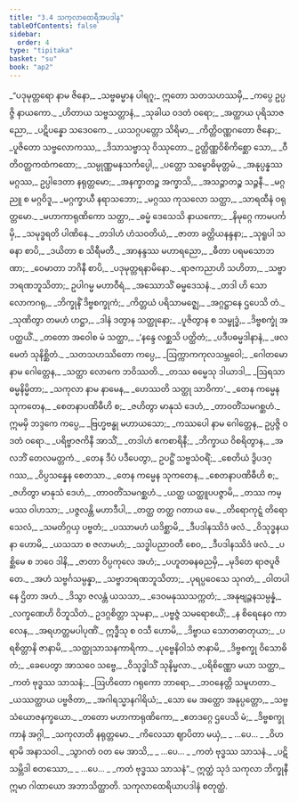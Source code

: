 ```yaml
---
title: "3.4 သကုလာထေရီအပဒါန"
tableOfContents: false
sidebar:
  order: 4
type: "tipitaka"
basket: "su"
book: "ap2"
---
```



<DynamicBreadcrumb />

<Division number="131" book="ap2" e="ch" v="20" p="65">

<Paragraph number="831" type="verses" book="ap2">
_“ပဒုမုတ္တရော နာမ ဇိနော,_  
_သဗ္ဗဓမ္မာန ပါရဂူ;_  
ဣတော သတသဟဿမှိ,_  
_ကပ္ပေ ဥပ္ပဇ္ဇိ နာယကော._  

</Paragraph>

</Division>
<Division number="132" book="ap2" e="ch" v="20" p="66">

<Paragraph number="832" type="verses" book="ap2">
_ဟိတာယ သဗ္ဗသတ္တာနံ,_  
_သုခါယ ဝဒတံ ဝရော;_  
_အတ္ထာယ ပုရိသာဇညော,_  
_ပဋိပန္နော သဒေဝကေ._  

</Paragraph>

</Division>
<Division number="133" book="ap2" e="ch" v="20" p="66">

<Paragraph number="833" type="verses" book="ap2">
_ယသဂ္ဂပတ္တော သိရိမာ,_  
_ကိတ္တိဝဏ္ဏဂတော ဇိနော;_  
_ပူဇိတော သဗ္ဗလောကဿ,_  
_ဒိသာသဗ္ဗာသု ဝိဿုတော._  

</Paragraph>

</Division>
<Division number="134" book="ap2" e="ch" v="20" p="66">

<Paragraph number="834" type="verses" book="ap2">
ဥတ္တိဏ္ဏဝိစိကိစ္ဆော သော,_  
_ဝီတိဝတ္တကထံကထော;_  
_သမ္ပုဏ္ဏမနသင်္ကပ္ပေါ,_  
_ပတ္တော သမ္ဗောဓိမုတ္တမံ._  

</Paragraph>

</Division>
<Division number="135" book="ap2" e="ch" v="20" p="66">

<Paragraph number="835" type="verses" book="ap2">
_အနုပ္ပန္နဿ မဂ္ဂဿ,_  
ဥပ္ပါဒေတာ နရုတ္တမော;_  
_အနက္ခာတဉ္စ အက္ခာသိ,_  
_အသဉ္ဇာတဉ္စ သဉ္ဇနီ._  

</Paragraph>

</Division>
<Division number="136" book="ap2" e="ch" v="20" p="66">

<Paragraph number="836" type="verses" book="ap2">
_မဂ္ဂညူ စ မဂ္ဂဝိဒူ,_  
_မဂ္ဂက္ခာယီ နရာသဘော;_  
_မဂ္ဂဿ ကုသလော သတ္ထာ,_  
_သာရထီနံ ဝရုတ္တမော._  

</Paragraph>

</Division>
<Division number="137" book="ap2" e="ch" v="20" p="66">

<Paragraph number="837" type="verses" book="ap2">
_မဟာကာရုဏိကော သတ္ထာ,_  
_ဓမ္မံ ဒေသေသိ နာယကော;_  
_နိမုဂ္ဂေ ကာမပင်္ကမှိ,_  
_သမုဒ္ဓရတိ ပါဏိနေ._  

</Paragraph>

</Division>
<Division number="138" book="ap2" e="ch" v="20" p="66">

<Paragraph number="838" type="verses" book="ap2">
_တဒါဟံ ဟံသဝတိယံ,_  
_ဇာတာ ခတ္တိယနန္ဒနာ;_  
_သုရူပါ သဓနာ စာပိ,_  
_ဒယိတာ စ သိရီမတီ._  

</Paragraph>

</Division>
<Division number="139" book="ap2" e="ch" v="20" p="66">

<Paragraph number="839" type="verses" book="ap2">
_အာနန္ဒဿ မဟာရညော,_  
_ဓီတာ ပရမသောဘဏာ;_  
_ဝေမာတာ ဘဂိနီ စာပိ,_  
_ပဒုမုတ္တရနာမိနော._  

</Paragraph>

</Division>
<Division number="140" book="ap2" e="ch" v="20" p="66">

<Paragraph number="840" type="verses" book="ap2">
_ရာဇကညာဟိ သဟိတာ,_  
_သဗ္ဗာဘရဏဘူသိတာ;_  
ဥပါဂမ္မ မဟာဝီရံ,_  
_အဿောသိံ ဓမ္မဒေသနံ._  

</Paragraph>

</Division>
<Division number="141" book="ap2" e="ch" v="20" p="66">

<Paragraph number="841" type="verses" book="ap2">
_တဒါ ဟိ သော လောကဂရု,_  
_ဘိက္ခုနိံ ဒိဗ္ဗစက္ခုကံ;_  
_ကိတ္တယံ ပရိသာမဇ္ဈေ,_  
_အဂ္ဂဋ္ဌာနေ ဌပေသိ တံ._  

</Paragraph>

</Division>
<Division number="142" book="ap2" e="ch" v="20" p="66">

<Paragraph number="842" type="verses" book="ap2">
_သုဏိတွာ တမဟံ ဟဋ္ဌာ,_  
_ဒါနံ ဒတွာန သတ္ထုနော;_  
_ပူဇိတွာန စ သမ္ဗုဒ္ဓံ,_  
_ဒိဗ္ဗစက္ခုံ အပတ္ထယိံ._  

</Paragraph>

</Division>
<Division number="143" book="ap2" e="ch" v="20" p="66">

<Paragraph number="843" type="verses" book="ap2">
_တတော အဝေါစ မံ သတ္ထာ,_  
_‘နန္ဒေ လစ္ဆသိ ပတ္ထိတံ;_  
_ပဒီပဓမ္မဒါနာနံ,_  
_ဖလမေတံ သုနိစ္ဆိတံ._  

</Paragraph>

</Division>
<Division number="144" book="ap2" e="ch" v="20" p="66">

<Paragraph number="844" type="verses" book="ap2">
_သတသဟဿိတော ကပ္ပေ,_  
_ဩက္ကာကကုလသမ္ဘဝေါ;_  
_ဂေါတမော နာမ ဂေါတ္တေန,_  
_သတ္ထာ လောကေ ဘဝိဿတိ._  

</Paragraph>

</Division>
<Division number="145" book="ap2" e="ch" v="20" p="67">

<Paragraph number="845" type="verses" book="ap2">
_တဿ ဓမ္မေသု ဒါယာဒါ,_  
_ဩရသာ ဓမ္မနိမ္မိတာ;_  
_သကုလာ နာမ နာမေန,_  
_ဟေဿတိ သတ္ထု သာဝိကာ’._  

</Paragraph>

</Division>
<Division number="146" book="ap2" e="ch" v="20" p="67">

<Paragraph number="846" type="verses" book="ap2">
_တေန ကမ္မေန သုကတေန,_  
_စေတနာပဏိဓီဟိ စ;_  
_ဇဟိတွာ မာနုသံ ဒေဟံ,_  
_တာဝတိံသမဂစ္ဆဟံ._  

</Paragraph>

</Division>
<Division number="147" book="ap2" e="ch" v="20" p="67">

<Paragraph number="847" book="ap2">
ဣမမှိ ဘဒ္ဒကေ ကပ္ပေ,_  
_ဗြဟ္မဗန္ဓု မဟာယသော;_  
_ကဿပေါ နာမ ဂေါတ္တေန,_  
ဥပ္ပဇ္ဇိ ဝဒတံ ဝရော._  

</Paragraph>

</Division>
<Division number="148" book="ap2" e="ch" v="20" p="67">

<Paragraph number="848" type="verses" book="ap2">
_ပရိဗ္ဗာဇကိနီ အာသိံ,_  
_တဒါဟံ ဧကစာရိနီ;_  
_ဘိက္ခာယ ဝိစရိတွာန,_  
_အလဘိံ တေလမတ္တကံ._  

</Paragraph>

</Division>
<Division number="149" book="ap2" e="ch" v="20" p="67">

<Paragraph number="849" type="verses" book="ap2">
_တေန ဒီပံ ပဒီပေတွာ,_  
ဥပဋ္ဌိံ သဗ္ဗသံဝရိံ;_  
_စေတိယံ ဒွိပဒဂ္ဂဿ,_  
_ဝိပ္ပသန္နေန စေတသာ._  

</Paragraph>

</Division>
<Division number="150" book="ap2" e="ch" v="20" p="67">

<Paragraph number="850" type="verses" book="ap2">
_တေန ကမ္မေန သုကတေန,_  
_စေတနာပဏိဓီဟိ စ;_  
_ဇဟိတွာ မာနုသံ ဒေဟံ,_  
_တာဝတိံသမဂစ္ဆဟံ._  

</Paragraph>

</Division>
<Division number="151" book="ap2" e="ch" v="20" p="67">

<Paragraph number="851" type="verses" book="ap2">
_ယတ္ထ ယတ္ထူပပဇ္ဇာမိ,_  
_တဿ ကမ္မဿ ဝါဟသာ;_  
_ပဇ္ဇလန္တိ မဟာဒီပါ,_  
_တတ္ထ တတ္ထ ဂတာယ မေ._  

</Paragraph>

</Division>
<Division number="152" book="ap2" e="ch" v="20" p="67">

<Paragraph number="852" type="verses" book="ap2">
_တိရောကုဋ္ဋံ တိရောသေလံ,_  
_သမတိဂ္ဂယှ ပဗ္ဗတံ;_  
_ပဿာမဟံ ယဒိစ္ဆာမိ,_  
_ဒီပဒါနဿိဒံ ဖလံ._  

</Paragraph>

</Division>
<Division number="153" book="ap2" e="ch" v="20" p="67">

<Paragraph number="853" type="verses" book="ap2">
_ဝိသုဒ္ဓနယနာ ဟောမိ,_  
_ယသသာ စ ဇလာမဟံ;_  
_သဒ္ဓါပညာဝတီ စေဝ,_  
_ဒီပဒါနဿိဒံ ဖလံ._  

</Paragraph>

</Division>
<Division number="154" book="ap2" e="ch" v="20" p="67">

<Paragraph number="854" type="verses" book="ap2">
_ပစ္ဆိမေ စ ဘဝေ ဒါနိ,_  
_ဇာတာ ဝိပ္ပကုလေ အဟံ;_  
_ပဟူတဓနဓညမှိ,_  
_မုဒိတေ ရာဇပူဇိတေ._  

</Paragraph>

</Division>
<Division number="155" book="ap2" e="ch" v="20" p="67">

<Paragraph number="855" type="verses" book="ap2">
_အဟံ သဗ္ဗင်္ဂသမ္ပန္နာ,_  
_သဗ္ဗာဘရဏဘူသိတာ;_  
_ပုရပ္ပဝေသေ သုဂတံ,_  
_ဝါတပါနေ ဌိတာ အဟံ._  

</Paragraph>

</Division>
<Division number="156" book="ap2" e="ch" v="20" p="67">

<Paragraph number="856" type="verses" book="ap2">
_ဒိသွာ ဇလန္တံ ယသသာ,_  
_ဒေဝမနုဿသက္ကတံ;_  
_အနုဗျဉ္ဇနသမ္ပန္နံ,_  
_လက္ခဏေဟိ ဝိဘူသိတံ._  

</Paragraph>

</Division>
<Division number="157" book="ap2" e="ch" v="20" p="68">

<Paragraph number="857" type="verses" book="ap2">
ဥဒဂ္ဂစိတ္တာ သုမနာ,_  
_ပဗ္ဗဇ္ဇံ သမရောစယိံ;_  
_န စိရေနေဝ ကာလေန,_  
_အရဟတ္တမပါပုဏိံ._  

</Paragraph>

</Division>
<Division number="158" book="ap2" e="ch" v="20" p="68">

<Paragraph number="858" type="verses" book="ap2">
ဣဒ္ဓီသု စ ဝသီ ဟောမိ,_  
_ဒိဗ္ဗာယ သောတဓာတုယာ;_  
_ပရစိတ္တာနိ ဇာနာမိ,_  
_သတ္ထုသာသနကာရိကာ._  

</Paragraph>

</Division>
<Division number="159" book="ap2" e="ch" v="20" p="68">

<Paragraph number="859" type="verses" book="ap2">
_ပုဗ္ဗေနိဝါသံ ဇာနာမိ,_  
_ဒိဗ္ဗစက္ခု ဝိသောဓိတံ;_  
_ခေပေတွာ အာသဝေ သဗ္ဗေ,_  
_ဝိသုဒ္ဓါသိံ သုနိမ္မလာ._  

</Paragraph>

</Division>
<Division number="160" book="ap2" e="ch" v="20" p="68">

<Paragraph number="860" type="verses" book="ap2">
_ပရိစိဏ္ဏော မယာ သတ္ထာ,_  
_ကတံ ဗုဒ္ဓဿ သာသနံ;_  
_ဩဟိတော ဂရုကော ဘာရော,_  
_ဘဝနေတ္တိ သမူဟတာ._  

</Paragraph>

</Division>
<Division number="161" book="ap2" e="ch" v="20" p="68">

<Paragraph number="861" type="verses" book="ap2">
_ယဿတ္ထာယ ပဗ္ဗဇိတာ,_  
_အဂါရသ္မာနဂါရိယံ;_  
_သော မေ အတ္ထော အနုပ္ပတ္တော,_  
_သဗ္ဗသံယောဇနက္ခယော._  

</Paragraph>

</Division>
<Division number="162" book="ap2" e="ch" v="20" p="68">

<Paragraph number="862" type="verses" book="ap2">
_တတော မဟာကာရုဏိကော,_  
_ဧတဒဂ္ဂေ ဌပေသိ မံ;_  
_ဒိဗ္ဗစက္ခုကာနံ အဂ္ဂါ,_  
_သကုလာတိ နရုတ္တမော._  

</Paragraph>

</Division>
<Division number="163" book="ap2" e="ch" v="20" p="68">

<Paragraph number="863" type="verses" book="ap2">
_ကိလေသာ ဈာပိတာ မယှံ,_  
_ …ပေ… _  
_ဝိဟရာမိ အနာသဝါ._  

</Paragraph>

</Division>
<Division number="164" book="ap2" e="ch" v="20" p="68">

<Paragraph number="864" type="verses" book="ap2">
_သွာဂတံ ဝတ မေ အာသိ,_  
_ …ပေ… _  
_ကတံ ဗုဒ္ဓဿ သာသနံ._  

</Paragraph>

</Division>
<Division number="165" book="ap2" e="ch" v="20" p="68">

<Paragraph number="865" type="verses" book="ap2">
_ပဋိသမ္ဘိဒါ စတဿော,_  
_ …ပေ… _  
_ကတံ ဗုဒ္ဓဿ သာသနံ”._  

</Paragraph>

<Paragraph number="866" book="ap2">
ဣတ္ထံ သုဒံ သကုလာ ဘိက္ခုနီ ဣမာ ဂါထာယော အဘာသိတ္ထာတိ.

</Paragraph>
</Division>

<Paragraph number="867" type="center" book="ap2">
သကုလာထေရိယာပဒါနံ စတုတ္ထံ.
</Paragraph>